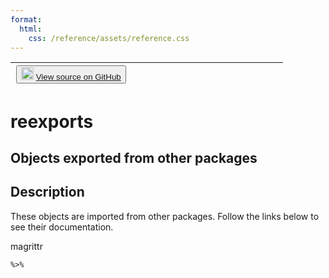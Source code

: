 ```yaml
---
format:
  html:
    css: /reference/assets/reference.css
---
```


| <button class="button"> ![](/reference/assets/GitHub-Mark-32px.png){width="20"} [View source on GitHub](https://github.com/rstudio/tfruns//blob/main/R/reexports.R#L) </button> |
|:------------------------------:|:--------------------------------------:|

# reexports

## Objects exported from other packages

## Description

These objects are imported from other packages. Follow the links below to see their documentation. 

  

magrittr

`%>%`










